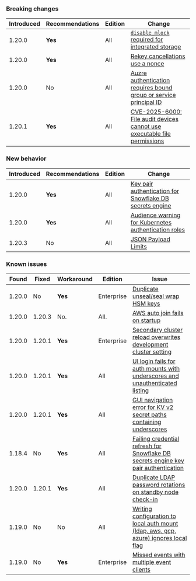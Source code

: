 ### Breaking changes

Introduced | Recommendations | Edition    | Change
---------- | --------------- | ---------- | ------
1.20.0     | **Yes**         | All        | [`disable_mlock` required for integrated storage](/vault/docs/v1.20.x/updates/important-changes#disable_mlock-config)
1.20.0     | **Yes**         | All        | [Rekey cancellations use a nonce](/vault/docs/v1.20.x/updates/important-changes#rekey-cancel-nonce)
1.20.0     | No              | All        | [Auzre authentication requires bound group or service principal ID](/vault/docs/v1.20.x/updates/important-changes##azure-auth)
1.20.1     | **Yes**         | All        | [CVE-2025-6000: File audit devices cannot use executable file permissions](/vault/docs/v1.20.x/updates/important-changes#cve-2025-6000)


### New behavior

Introduced | Recommendations | Edition    | Change
---------- | --------------- | ---------- | ------
1.20.0     | **Yes**         | All        | [Key pair authentication for Snowflake DB secrets engine](/vault/docs/v1.20.x/updates/important-changes#snowflake-keypair-auth)
1.20.0     | **Yes**         | All        | [Audience warning for Kubernetes authentication roles](#k8-audience-warning)
1.20.3     | No              | All        | [JSON Payload Limits](/vault/docs/v1.20.x/updates/important-changes#json-limits)



### Known issues

Found  | Fixed  | Workaround | Edition    | Issue
------ |--------| ---------- | ---------- | -----
1.20.0 | No     | **Yes**    | Enterprise | [Duplicate unseal/seal wrap HSM keys](/vault/docs/v1.20.x/updates/important-changes#hsm-keys)
1.20.0 | 1.20.3 | No.        | All.       | [AWS auto join fails on startup](/vault/docs/v1.20.x/updates/important-changes#aws-auto-join)
1.20.0 | 1.20.1 | **Yes**    | Enterprise | [Secondary cluster reload overwrites development cluster setting](/vault/docs/v1.20.x/updates/important-changes#development-cluster-reload)
1.20.0 | 1.20.1 | **Yes**    | All        | [UI login fails for auth mounts with underscores and unauthenticated listing](/vault/docs/v1.20.x/updates/important-changes#ui-login-underscore)
1.20.0 | 1.20.1 | **Yes**    | All        | [GUI navigation error for KV v2 secret paths containing underscores](/vault/docs/v1.20.x/updates/important-changes#ui-kvv2-underscore-secrets)
1.18.4 | No     | **Yes**    | All        | [Failing credential refresh for Snowflake DB secrets engine key pair authentication](/vault/docs/v1.20.x/updates/important-changes#snowflake-keypair-refresh)
1.20.0 | 1.20.1 | **Yes**    | All        | [Duplicate LDAP password rotations on standby node check-in](/vault/docs/v1.20.x/updates/important-changes#ldap-checkin)
1.19.0 | No     | No         | All        | [Writing configuration to local auth mount (ldap, aws, gcp, azure) ignores local flag](/vault/docs/v1.20.x/updates/important-changes#local-auth-known-issue)
1.19.0 | No     | **Yes**    | Enterprise | [Missed events with multiple event clients](/vault/docs/v1.20.x/updates/important-changes#missed-events)
